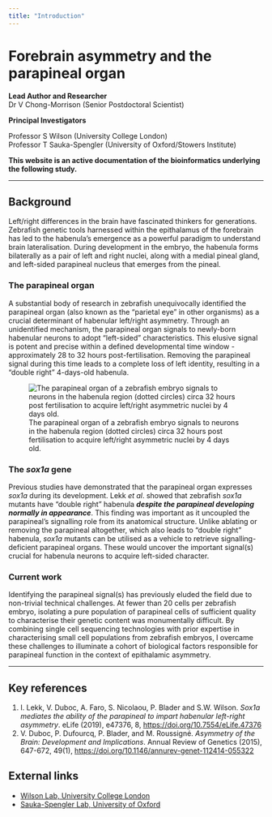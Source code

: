 ```yaml
---
title: "Introduction"
---
```


# Forebrain asymmetry and the parapineal organ

**Lead Author and Researcher**<br> Dr V Chong-Morrison (Senior Postdoctoral Scientist) <br>

**Principal Investigators** <br>

Professor S Wilson (University College London) <br> Professor T Sauka-Spengler (University of Oxford/Stowers Institute) <br>

**This website is an active documentation of the bioinformatics underlying the following study.**

------------------------------------------------------------------------

## Background

Left/right differences in the brain have fascinated thinkers for generations. Zebrafish genetic tools harnessed within the epithalamus of the forebrain has led to the habenula's emergence as a powerful paradigm to understand brain lateralisation. During development in the embryo, the habenula forms bilaterally as a pair of left and right nuclei, along with a medial pineal gland, and left-sided parapineal nucleus that emerges from the pineal.

### The parapineal organ

A substantial body of research in zebrafish unequivocally identified the parapineal organ (also known as the "parietal eye" in other organisms) as a crucial determinant of habenular left/right asymmetry. Through an unidentified mechanism, the parapineal organ signals to newly-born habenular neurons to adopt "left-sided" characteristics. This elusive signal is potent and precise within a defined developmental time window - approximately 28 to 32 hours post-fertilisation. Removing the parapineal signal during this time leads to a complete loss of left identity, resulting in a "double right" 4-days-old habenula.

![The parapineal organ of a zebrafish embryo signals to neurons in the habenula region (dotted circles) circa 32 hours post fertilisation to acquire left/right asymmetric nuclei by 4 days old.](./figures/asymmetry-dev.png){fig-align="center"}

### The *sox1a* gene

Previous studies have demonstrated that the parapineal organ expresses *sox1a* during its development. Lekk *et al*. showed that zebrafish *sox1a* mutants have "double right" habenula ***despite the parapineal developing normally in appearance***. This finding was important as it uncoupled the parapineal's signalling role from its anatomical structure. Unlike ablating or removing the parapineal altogether, which also leads to "double right" habenula, *sox1a* mutants can be utilised as a vehicle to retrieve signalling-deficient parapineal organs. These would uncover the important signal(s) crucial for habenula neurons to acquire left-sided character.

### Current work

Identifying the parapineal signal(s) has previously eluded the field due to non-trivial technical challenges. At fewer than 20 cells per zebrafish embryo, isolating a pure population of parapineal cells of sufficient quality to characterise their genetic content was monumentally difficult. By combining single cell sequencing technologies with prior expertise in characterising small cell populations from zebrafish embryos, I overcame these challenges to illuminate a cohort of biological factors responsible for parapineal function in the context of epithalamic asymmetry.

------------------------------------------------------------------------

## Key references

1.  I. Lekk, V. Duboc, A. Faro, S. Nicolaou, P. Blader and S.W. Wilson. *Sox1a mediates the ability of the parapineal to impart habenular left-right asymmetry*. eLife (2019), e47376, 8, <https://doi.org/10.7554/eLife.47376>
2.  V. Duboc, P. Dufourcq, P. Blader, and M. Roussigné. *Asymmetry of the Brain: Development and Implications*. Annual Review of Genetics (2015), 647-672, 49(1), <https://doi.org/10.1146/annurev-genet-112414-055322>

## External links

-   [Wilson Lab, University College London](http://zebrafishucl.org/wilson-lab#wilson-lab/about-us)
-   [Sauka-Spengler Lab, University of Oxford](https://www.imm.ox.ac.uk/research/research-groups/sauka-spengler-group-gene-regulatory-networks-in-development-and-disease)

